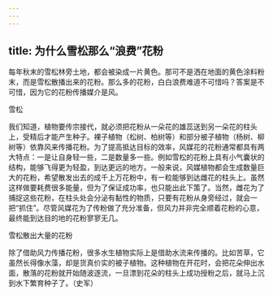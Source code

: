```yaml
---
---
---
```

title: 为什么雪松那么“浪费”花粉
---




每年秋末的雪松林旁土地，都会被染成一片黄色。那可不是洒在地面的黄色涂料粉末，而是雪松散播出来的花粉。那么多的花粉，白白浪费难道不可惜吗？答案是不可惜，因为它的花粉传播媒介是风。

雪松



我们知道，植物要传宗接代，就必须把花粉从一朵花的雄蕊送到另一朵花的柱头上，受精后才能产生种子。裸子植物（松树、柏树等）和部分被子植物（杨树、柳树等）依靠风来传播花粉。为了提高抵达目标的效率，风媒花的花粉通常都具有两大特点：一是让自身轻一些，二是数量多一些。例如雪松的花粉上具有小气囊状的结构，能够飞得更为轻盈，到达更远的地方。一般来说，风媒植物都会生成数量巨大的花粉，希望散发出去的成千上万花粉中，有一粒能够到达雌花的柱头上。虽然这样做要耗费很多能量，但为了保证成功率，也只能出此下策了。当然，雌花为了捕捉这些花粉，在柱头处会分泌有黏性的物质，只要有花粉从身旁经过，就会一把“抓住”。尽管风媒花为了传粉做了充分准备，但风力并非完全顺着花粉的心意，最终能到达目的地的花粉寥寥无几。

雪松散出大量的花粉



除了借助风力传播花粉，很多水生植物实际上是借助水流来传播的。比如苦草，它虽然长得像水藻，却是货真价实的被子植物。这种植物在开花时，会把花朵伸出水面，散落的花粉就开始随波逐流，一旦漂到花朵的柱头上成功授粉之后，就马上沉到水下繁育种子了。（史军）
